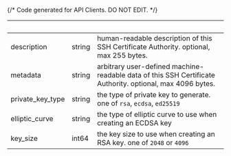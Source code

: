 {/* Code generated for API Clients. DO NOT EDIT. */}

| &nbsp;           | &nbsp; | &nbsp;                                                                                                    |
| ---------------- | ------ | --------------------------------------------------------------------------------------------------------- |
| description      | string | human-readable description of this SSH Certificate Authority. optional, max 255 bytes.                    |
| metadata         | string | arbitrary user-defined machine-readable data of this SSH Certificate Authority. optional, max 4096 bytes. |
| private_key_type | string | the type of private key to generate. one of `rsa`, `ecdsa`, `ed25519`                                     |
| elliptic_curve   | string | the type of elliptic curve to use when creating an ECDSA key                                              |
| key_size         | int64  | the key size to use when creating an RSA key. one of `2048` or `4096`                                     |
